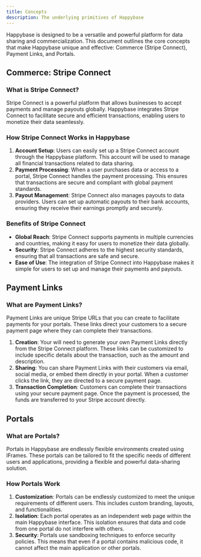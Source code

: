 ```yaml
---
title: Concepts
description: The underlying primitives of Happybase
---
```


Happybase is designed to be a versatile and powerful platform for data sharing and commercialization. This document outlines the core concepts that make Happybase unique and effective: Commerce (Stripe Connect), Payment Links, and Portals.

## Commerce: Stripe Connect

### What is Stripe Connect?

Stripe Connect is a powerful platform that allows businesses to accept payments and manage payouts globally. Happybase integrates Stripe Connect to facilitate secure and efficient transactions, enabling users to monetize their data seamlessly.

### How Stripe Connect Works in Happybase

1. **Account Setup**: Users can easily set up a Stripe Connect account through the Happybase platform. This account will be used to manage all financial transactions related to data sharing.
2. **Payment Processing**: When a user purchases data or access to a portal, Stripe Connect handles the payment processing. This ensures that transactions are secure and compliant with global payment standards.
3. **Payout Management**: Stripe Connect also manages payouts to data providers. Users can set up automatic payouts to their bank accounts, ensuring they receive their earnings promptly and securely.

### Benefits of Stripe Connect

- **Global Reach**: Stripe Connect supports payments in multiple currencies and countries, making it easy for users to monetize their data globally.
- **Security**: Stripe Connect adheres to the highest security standards, ensuring that all transactions are safe and secure.
- **Ease of Use**: The integration of Stripe Connect into Happybase makes it simple for users to set up and manage their payments and payouts.

## Payment Links

### What are Payment Links?

Payment Links are unique Stripe URLs that you can create to facilitate payments for your portals. These links direct your customers to a secure payment page where they can complete their transactions.

1. **Creation**: Your will need to generate your own Payment Links directly from the Stripe Connect platform. These links can be customized to include specific details about the transaction, such as the amount and description.
2. **Sharing**: You can share Payment Links with their customers via email, social media, or embed them directly in your portal. When a customer clicks the link, they are directed to a secure payment page.
3. **Transaction Completion**: Customers can complete their transactions using your secure payment page. Once the payment is processed, the funds are transferred to your Stripe account directly.

## Portals

### What are Portals?

Portals in Happybase are endlessly flexible environments created using IFrames. These portals can be tailored to fit the specific needs of different users and applications, providing a flexible and powerful data-sharing solution.

### How Portals Work

1. **Customization**: Portals can be endlessly customized to meet the unique requirements of different users. This includes custom branding, layouts, and functionalities.
2. **Isolation**: Each portal operates as an independent web page within the main Happybase interface. This isolation ensures that data and code from one portal do not interfere with others.
3. **Security**: Portals use sandboxing techniques to enforce security policies. This means that even if a portal contains malicious code, it cannot affect the main application or other portals.